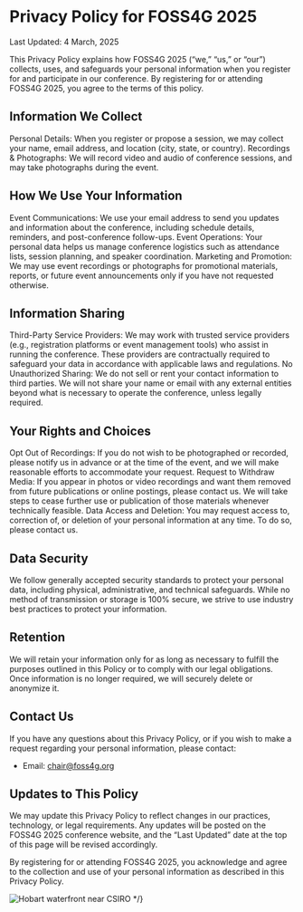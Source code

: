 <Title>FOSS4G 2025 - Register</Title>

<HeaderImage url="/imgs/group photo.jpeg" positionY="40%" height="300" />

# Privacy Policy for FOSS4G 2025

Last Updated: 4 March, 2025

This Privacy Policy explains how FOSS4G 2025 (“we,” “us,” or “our”) collects, uses, and safeguards your personal information when you register for and participate in our conference. By registering for or attending FOSS4G 2025, you agree to the terms of this policy.

## Information We Collect

Personal Details: When you register or propose a session, we may collect your name, email address, and location (city, state, or country).
Recordings & Photographs: We will record video and audio of conference sessions, and may take photographs during the event.

## How We Use Your Information

Event Communications: We use your email address to send you updates and information about the conference, including schedule details, reminders, and post-conference follow-ups.
Event Operations: Your personal data helps us manage conference logistics such as attendance lists, session planning, and speaker coordination.
Marketing and Promotion: We may use event recordings or photographs for promotional materials, reports, or future event announcements only if you have not requested otherwise.

## Information Sharing

Third-Party Service Providers: We may work with trusted service providers (e.g., registration platforms or event management tools) who assist in running the conference. These providers are contractually required to safeguard your data in accordance with applicable laws and regulations.
No Unauthorized Sharing: We do not sell or rent your contact information to third parties. We will not share your name or email with any external entities beyond what is necessary to operate the conference, unless legally required.

## Your Rights and Choices
Opt Out of Recordings: If you do not wish to be photographed or recorded, please notify us in advance or at the time of the event, and we will make reasonable efforts to accommodate your request.
Request to Withdraw Media: If you appear in photos or video recordings and want them removed from future publications or online postings, please contact us. We will take steps to cease further use or publication of those materials whenever technically feasible.
Data Access and Deletion: You may request access to, correction of, or deletion of your personal information at any time. To do so, please contact us.

## Data Security
We follow generally accepted security standards to protect your personal data, including physical, administrative, and technical safeguards. While no method of transmission or storage is 100% secure, we strive to use industry best practices to protect your information.

## Retention
We will retain your information only for as long as necessary to fulfill the purposes outlined in this Policy or to comply with our legal obligations. Once information is no longer required, we will securely delete or anonymize it.

## Contact Us
If you have any questions about this Privacy Policy, or if you wish to make a request regarding your personal information, please contact:

* Email: [chair@foss4g.org](mailto://chair@foss4g.org)

## Updates to This Policy

We may update this Privacy Policy to reflect changes in our practices, technology, or legal requirements. Any updates will be posted on the FOSS4G 2025 conference website, and the “Last Updated” date at the top of this page will be revised accordingly.

By registering for or attending FOSS4G 2025, you acknowledge and agree to the collection and use of your personal information as described in this Privacy Policy.

![Hobart waterfront near CSIRO](/imgs/csiro-waterfront.jpeg) \*/}
